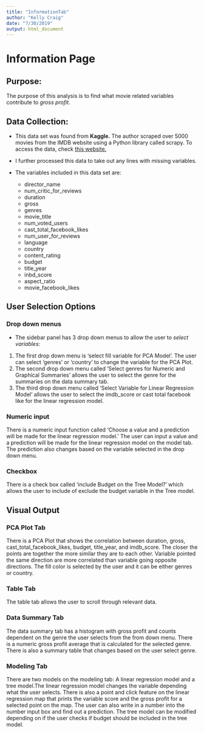 ```yaml
---
title: "InformationTab"
author: "Kelly Craig"
date: "7/30/2019"
output: html_document
---
```


Information Page
=======================

## Purpose:
The purpose of this analysis is to find what movie related variables contribute to *gross profit.* 

## Data Collection:
* This data set was found from **Kaggle.** The author scraped over 5000 movies from the IMDB website using a Python library called scrapy. To access the data, check [this website.](https://www.kaggle.com/carolzhangdc/imdb-5000-movie-dataset)  

* I further processed this data to take out any lines with missing variables. 

* The variables included in this data set are: 

  + director_name 
  + num_critic_for_reviews 
  + duration 
  + gross 
  + genres 
  + movie_title 
  + num_voted_users 
  + cast_total_facebook_likes
  + num_user_for_reviews 
  + language 
  + country
  + content_rating 
  + budget 
  + title_year 
  + inbd_score 
  + aspect_ratio 
  + movie_facebook_likes

## User Selection Options

### Drop down menus
* The sidebar panel has 3 drop down menus to allow the user to *select variables*:

1. The first drop down menu is 'select fill variable for PCA Model'. The user can select 'genres' or 'country' to change the variable for the PCA Plot.
2. The second drop down menu called 'Select genres for Numeric and Graphical Summaries' allows the user to select the genre for the summaries on the data summary tab.
3. The third drop down menu called 'Select Variable for Linear Regression Model' allows the user to select the imdb_score or cast total facebook like for the linear regression model.

### Numeric input
There is a numeric input function called 'Choose a value and a prediction will be made for the linear regression model.' The user can input a value and a prediction will be made for the linear regression model on the model tab. The prediction also changes based on the variable selected in the drop down menu. 

### Checkbox
There is a check box called 'include Budget on the Tree Model?' which allows the user to include of exclude the budget variable in the Tree model.  

## Visual Output

### PCA Plot Tab
There is a PCA Plot that shows the correlation between duration, gross, cast_total_facebook_likes, budget, title_year, and imdb_score. The closer the points are together the more similar they are to each other. Variable pointed the same direction are more correlated than variable going opposite directions. The fill color is selected by the user and it can be either genres or country.

### Table Tab
The table tab allows the user to scroll through relevant data.

### Data Summary Tab
The data summary tab has a histogram with gross profit and counts dependent on the genre the user selects from the from down menu. There is a numeric gross profit average that is calculated for the selected genre. There is also a summary table that changes based on the user select genre. 

### Modeling Tab
There are two models on the modeling tab: A linear regression model and a tree model.The linear regression model changes the variable depending what the user selects. There is also a point and click feature on the linear regression map that prints the variable score and the gross profit for a selected point on the map. The user can also write in a number into the number input box and find out a prediction. The tree model can be modified depending on if the user checks if budget should be included in the tree model. 